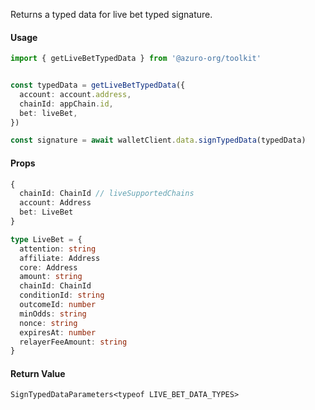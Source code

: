 Returns a typed data for live bet typed signature.

#### Usage

```ts
import { getLiveBetTypedData } from '@azuro-org/toolkit'


const typedData = getLiveBetTypedData({
  account: account.address,
  chainId: appChain.id,
  bet: liveBet,
})

const signature = await walletClient.data.signTypedData(typedData)
```

#### Props

```ts
{
  chainId: ChainId // liveSupportedChains
  account: Address
  bet: LiveBet
}
```

```ts
type LiveBet = {
  attention: string
  affiliate: Address
  core: Address
  amount: string
  chainId: ChainId
  conditionId: string
  outcomeId: number
  minOdds: string
  nonce: string
  expiresAt: number
  relayerFeeAmount: string
}
```

#### Return Value

`SignTypedDataParameters<typeof LIVE_BET_DATA_TYPES>`
